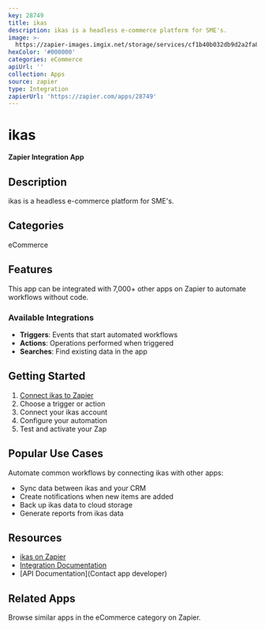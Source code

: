 ```yaml
---
key: 28749
title: ikas
description: ikas is a headless e-commerce platform for SME's.
image: >-
  https://zapier-images.imgix.net/storage/services/cf1b40b032db9d2a2fa8e6530f625f7f.png?auto=format%2Ccompress&ixlib=python-3.0.0&q=50
hexColor: '#000000'
categories: eCommerce
apiUrl: ''
collection: Apps
source: zapier
type: Integration
zapierUrl: 'https://zapier.com/apps/28749'
---
```

# ikas

**Zapier Integration App**

## Description

ikas is a headless e-commerce platform for SME's.

## Categories

eCommerce

## Features

This app can be integrated with 7,000+ other apps on Zapier to automate workflows without code.

### Available Integrations

- **Triggers**: Events that start automated workflows
- **Actions**: Operations performed when triggered
- **Searches**: Find existing data in the app

## Getting Started

1. [Connect ikas to Zapier](https://zapier.com/apps/28749)
2. Choose a trigger or action
3. Connect your ikas account
4. Configure your automation
5. Test and activate your Zap

## Popular Use Cases

Automate common workflows by connecting ikas with other apps:

- Sync data between ikas and your CRM
- Create notifications when new items are added
- Back up ikas data to cloud storage
- Generate reports from ikas data

## Resources

- [ikas on Zapier](https://zapier.com/apps/28749)
- [Integration Documentation](https://zapier.com/apps/28749/integrations)
- [API Documentation](Contact app developer)

## Related Apps

Browse similar apps in the eCommerce category on Zapier.
